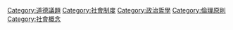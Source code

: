 {{Commonscat|Justice}}

[[Category:道德議題|Category:道德議題]]
[[Category:社會制度|Category:社會制度]]
[[Category:政治哲學|Category:政治哲學]]
[[Category:倫理原則|Category:倫理原則]]
[[Category:社會概念|Category:社會概念]]